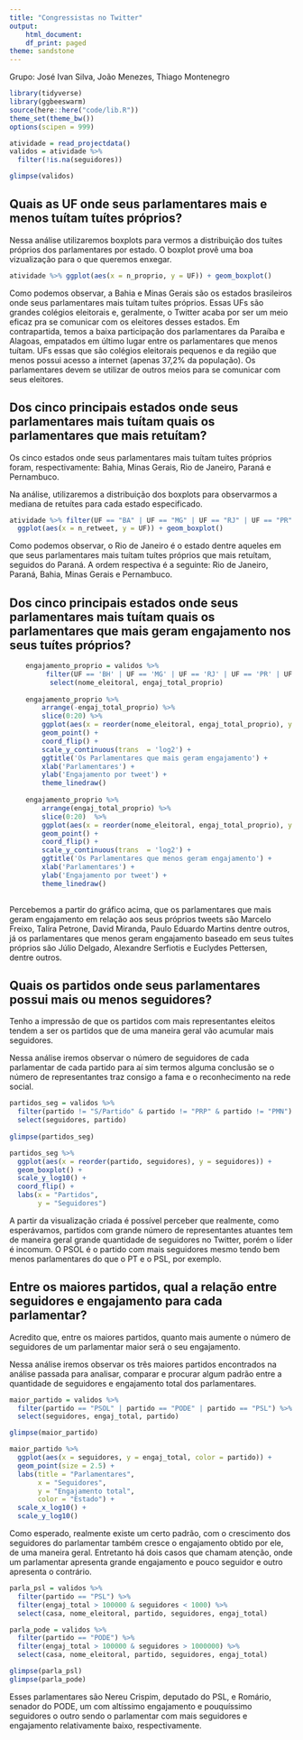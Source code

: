 ```yaml
---
title: "Congressistas no Twitter"
output:
    html_document:
    df_print: paged
theme: sandstone
---
```


Grupo: José Ivan Silva, João Menezes, Thiago Montenegro

```r
library(tidyverse)
library(ggbeeswarm)
source(here::here("code/lib.R"))
theme_set(theme_bw())
options(scipen = 999)
```


```r
atividade = read_projectdata()
validos = atividade %>%
  filter(!is.na(seguidores))

glimpse(validos)
```

## Quais as UF onde seus parlamentares mais e menos tuítam tuítes próprios?

Nessa análise utilizaremos boxplots para vermos a distribuição dos tuítes próprios dos parlamentares por estado.
O boxplot provê uma boa vizualização para o que queremos enxegar.

```r
atividade %>% ggplot(aes(x = n_proprio, y = UF)) + geom_boxplot()
```

Como podemos observar, a Bahia e Minas Gerais são os estados brasileiros onde seus parlamentares mais tuítam tuítes próprios. Essas UFs são grandes colégios eleitorais e, geralmente, o Twitter acaba por ser um meio eficaz pra se comunicar com os eleitores desses estados. Em contrapartida, temos a baixa participação dos parlamentares da Paraíba e Alagoas, empatados em último lugar entre os parlamentares que menos tuítam. UFs essas que são colégios eleitorais pequenos e da região que menos possui acesso a internet (apenas 37,2% da população). Os parlamentares devem se utilizar de outros meios para se comunicar com seus eleitores.

## Dos cinco principais estados onde seus parlamentares mais tuítam quais os parlamentares que mais retuítam?

Os cinco estados onde seus parlamentares mais tuítam tuítes próprios foram, respectivamente:
Bahia, Minas Gerais, Rio de Janeiro, Paraná e Pernambuco.

Na análise, utilizaremos a distribuição dos boxplots para observarmos a mediana de retuítes para cada estado especificado.

```r
atividade %>% filter(UF == "BA" | UF == "MG" | UF == "RJ" | UF == "PR" | UF == "PE") %>% 
  ggplot(aes(x = n_retweet, y = UF)) + geom_boxplot()
```

Como podemos observar, o Rio de Janeiro é o estado dentre aqueles em que seus parlamentares mais tuítam tuítes próprios que mais retuítam, seguidos do Paraná. A ordem respectiva é a seguinte: Rio de Janeiro, Paraná, Bahia, Minas Gerais e Pernambuco.  

## Dos cinco principais estados onde seus parlamentares mais tuítam quais os parlamentares que mais geram engajamento nos seus tuítes próprios?
```r
    engajamento_proprio = validos %>%
         filter(UF == 'BH' | UF == 'MG' | UF == 'RJ' | UF == 'PR' | UF == 'PE') %>%
          select(nome_eleitoral, engaj_total_proprio)      
    
    engajamento_proprio %>%
        arrange(-engaj_total_proprio) %>%
        slice(0:20) %>%
        ggplot(aes(x = reorder(nome_eleitoral, engaj_total_proprio), y = engaj_total_proprio, color = "#EF2917")) +
        geom_point() +
        coord_flip() +
        scale_y_continuous(trans  = 'log2') +
        ggtitle('Os Parlamentares que mais geram engajamento') +
        xlab('Parlamentares') +
        ylab('Engajamento por tweet') + 
        theme_linedraw()
        
    engajamento_proprio %>%
        arrange(engaj_total_proprio) %>%
        slice(0:20)  %>%
        ggplot(aes(x = reorder(nome_eleitoral, engaj_total_proprio), y = engaj_total_proprio, color = "#EF2917")) +
        geom_point() +
        coord_flip() +
        scale_y_continuous(trans  = 'log2') +
        ggtitle('Os Parlamentares que menos geram engajamento') + 
        xlab('Parlamentares') +
        ylab('Engajamento por tweet') + 
        theme_linedraw()
        
```

Percebemos a partir do gráfico acima, que os parlamentares que mais geram engajamento em relação aos seus próprios tweets são Marcelo Freixo, Talíra Petrone, David Miranda, Paulo Eduardo Martins dentre outros, já os parlamentares que menos geram engajamento baseado em seus tuítes próprios são Júlio Delgado, Alexandre Serfiotis e Euclydes Pettersen, dentre outros.

## Quais os partidos onde seus parlamentares possui mais ou menos seguidores?

Tenho a impressão de que os partidos com mais representantes eleitos tendem a ser os partidos que de uma maneira geral vão acumular mais seguidores.

Nessa análise iremos observar o número de seguidores de cada parlamentar de cada partido para aí sim termos alguma conclusão se o número de representantes traz consigo a fama e o reconhecimento na rede social.

```r
partidos_seg = validos %>%
  filter(partido != "S/Partido" & partido != "PRP" & partido != "PMN") %>%
  select(seguidores, partido)
  
glimpse(partidos_seg)

partidos_seg %>%
  ggplot(aes(x = reorder(partido, seguidores), y = seguidores)) +
  geom_boxplot() +
  scale_y_log10() +
  coord_flip() + 
  labs(x = "Partidos",
       y = "Seguidores")
```

A partir da visualização criada é possível perceber que realmente, como esperávamos, partidos com grande número de representantes atuantes tem de maneira geral grande quantidade de seguidores no Twitter, porém o líder é incomum. O PSOL é o partido com mais seguidores mesmo tendo bem menos parlamentares do que o PT e o PSL, por exemplo.

## Entre os maiores partidos, qual a relação entre seguidores e engajamento para cada parlamentar?

Acredito que, entre os maiores partidos, quanto mais aumente o número de seguidores de um parlamentar maior será o seu engajamento.

Nessa análise iremos observar os três maiores partidos encontrados na análise passada para analisar, comparar e procurar algum padrão entre a quantidade de seguidores e engajamento total dos parlamentares.

```r
maior_partido = validos %>%
  filter(partido == "PSOL" | partido == "PODE" | partido == "PSL") %>%
  select(seguidores, engaj_total, partido)

glimpse(maior_partido)

maior_partido %>%
  ggplot(aes(x = seguidores, y = engaj_total, color = partido)) +
  geom_point(size = 2.5) +
  labs(title = "Parlamentares", 
       x = "Seguidores",
       y = "Engajamento total", 
       color = "Estado") + 
  scale_x_log10() +
  scale_y_log10()
```

Como esperado, realmente existe um certo padrão, com o crescimento dos seguidores do parlamentar também cresce o engajamento obtido por ele, de uma maneira geral. Entretanto há dois casos que chamam atenção, onde um parlamentar apresenta grande engajamento e pouco seguidor e outro apresenta o contrário.

```r
parla_psl = validos %>%
  filter(partido == "PSL") %>%
  filter(engaj_total > 100000 & seguidores < 1000) %>%
  select(casa, nome_eleitoral, partido, seguidores, engaj_total)

parla_pode = validos %>%
  filter(partido == "PODE") %>%
  filter(engaj_total > 100000 & seguidores > 1000000) %>%
  select(casa, nome_eleitoral, partido, seguidores, engaj_total)

glimpse(parla_psl)
glimpse(parla_pode)
```

Esses parlamentares são Nereu Crispim, deputado do PSL, e Romário, senador do PODE, um com altíssimo engajamento e pouquíssimo seguidores o outro sendo o parlamentar com mais seguidores e engajamento relativamente baixo, respectivamente.